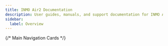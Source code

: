 ```yaml
---
title: INMO Air2 Documentation
description: User guides, manuals, and support documentation for INMO Air2
sidebar:
  label: Overview
---
```



{/* Main Navigation Cards */}
<CardGrid>
  <LinkCard 
    title="User Manual"
    icon="document"
    href="https://drive.google.com/file/d/1Y8dicECPpjoYOayYGHcpQ-YlsG_rdodF/view?usp=sharing"
    description="INMO Air2 user manual"
  />
  <LinkCard 
    title="APP Downloads"
    icon="open-book"
    href="https://www.inmoxr.com/pages/manuals-downloads"
    description="Downloads INMOLens app or user manuals for INMO Air2."
  />
  <LinkCard 
    title="Development"
    icon="setting"
    href="https://support.inmoxr.com/air2/guides/developer-mode/"
    description="Start INMO Air2 develop mode"
  />
  <LinkCard 
    title="Warranty"
    icon="shield"
    href="https://www.inmoxr.com/pages/warranty"
    description="This Limited Warranty is a commercial guarantee voluntarily provided by INMO."
  />
</CardGrid>